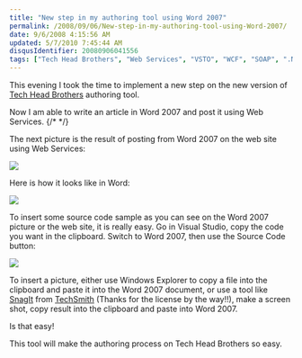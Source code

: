 ```yaml
---
title: "New step in my authoring tool using Word 2007"
permalink: /2008/09/06/New-step-in-my-authoring-tool-using-Word-2007/
date: 9/6/2008 4:15:56 AM
updated: 5/7/2010 7:45:44 AM
disqusIdentifier: 20080906041556
tags: ["Tech Head Brothers", "Web Services", "VSTO", "WCF", "SOAP", ".NET Framework 3.5", "Office 2007", "Open XML", "WordML"]
---
```

This evening I took the time to implement a new step on the new version of [Tech Head Brothers](http://www.techheadbrothers.com/) authoring tool.

Now I am able to write an article in Word 2007 and post it using Web Services.
{/* <!-- more --> */}

The next picture is the result of posting from Word 2007 on the web site using Web Services:

![](http://farm4.static.flickr.com/3111/2831423084_1db228a2e3_o.png)

Here is how it looks like in Word:

![](http://farm4.static.flickr.com/3228/2831435936_b79f366ba7_o.png) 

To insert some source code sample as you can see on the Word 2007 picture or the web site, it is really easy. Go in Visual Studio, copy the code you want in the clipboard. Switch to Word 2007, then use the Source Code button:

![](http://farm4.static.flickr.com/3283/2830607299_f9316c7694_o.png) 

To insert a picture, either use Windows Explorer to copy a file into the clipboard and paste it into the Word 2007 document, or use a tool like [SnagIt](http://www.techsmith.com/screen-capture.asp) from [TechSmith](http://www.techsmith.com/) (Thanks for the license by the way!!), make a screen shot, copy result into the clipboard and paste into Word 2007.

Is that easy!

This tool will make the authoring process on Tech Head Brothers so easy.
